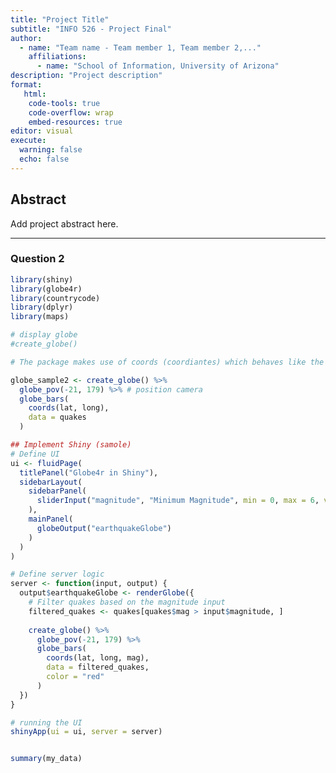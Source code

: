 ```yaml
---
title: "Project Title"
subtitle: "INFO 526 - Project Final"
author: 
  - name: "Team name - Team member 1, Team member 2,..."
    affiliations:
      - name: "School of Information, University of Arizona"
description: "Project description"
format:
   html:
    code-tools: true
    code-overflow: wrap
    embed-resources: true
editor: visual
execute:
  warning: false
  echo: false
---
```


## Abstract

Add project abstract here.

---

### Question 2

```r
library(shiny)
library(globe4r)
library(countrycode)
library(dplyr)
library(maps)

# display globe
#create_globe()

# The package makes use of coords (coordiantes) which behaves like the aes function in ggplot2.

globe_sample2 <- create_globe() %>% 
  globe_pov(-21, 179) %>% # position camera
  globe_bars(
    coords(lat, long), 
    data = quakes
  )

## Implement Shiny (samole)
# Define UI
ui <- fluidPage(
  titlePanel("Globe4r in Shiny"),
  sidebarLayout(
    sidebarPanel(
      sliderInput("magnitude", "Minimum Magnitude", min = 0, max = 6, value = 4.5)
    ),
    mainPanel(
      globeOutput("earthquakeGlobe")
    )
  )
)

# Define server logic
server <- function(input, output) {
  output$earthquakeGlobe <- renderGlobe({
    # Filter quakes based on the magnitude input
    filtered_quakes <- quakes[quakes$mag > input$magnitude, ]
    
    create_globe() %>%
      globe_pov(-21, 179) %>%
      globe_bars(
        coords(lat, long, mag), 
        data = filtered_quakes,
        color = "red"
      )
  })
}

# running the UI
shinyApp(ui = ui, server = server)
```

```r



```
```r
summary(my_data)
```
